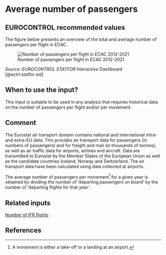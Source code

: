 # Average number of passengers {#sec-average-number-of-passengers}

## EUROCONTROL recommended values

The figure below presents an overview of the total and average number of passengers per flight in ECAC.


![Number of passengers per flight in ECAC 2012-2021](figures/number_passengers.png){#fig-number-of-passengers}

*Source: EUROCONTROL STATFOR Interactive Dashboard* [@ectrl:statfor:sid]

## When to use the input?

This input is suitable to be used in any analysis that requires historical data on the number of passengers per flight and/or per movement.

## Comment

The Eurostat air transport domain contains national and international intra- and extra-EU data. This provides air transport data for passengers (in numbers of passengers) and for freight and mail (in thousands of tonnes), as well as air traffic data for airports, airlines and aircraft. Data are transmitted to Eurostat by the Member States of the European Union as well as the candidate countries Iceland, Norway and Switzerland. The air transport data have been calculated using data collected at airports.

The average number of passengers per movement[^1] for a given year is obtained by dividing the number of 'departing passengers on board' by the number of 'departing flights for that year'.

## Related inputs

[Number of IFR flights](#sec-number-of-ifr-flights)

## References

[^1]: A movement is either a take-off or a landing at an airport.

